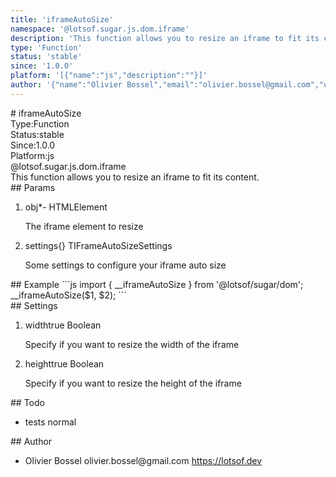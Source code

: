 ```yaml
---
title: 'iframeAutoSize'
namespace: '@lotsof.sugar.js.dom.iframe'
description: 'This function allows you to resize an iframe to fit its content.'
type: 'Function'
status: 'stable'
since: '1.0.0'
platform: '[{"name":"js","description":""}]'
author: '{"name":"Olivier Bossel","email":"olivier.bossel@gmail.com","url":"https://lotsof.dev"}'
---
```

<div class="docmap-mdx">
# iframeAutoSize
<div class="_metas">
<div class="_type"><span class="_type-label">Type:</span><span class="_type-value">Function</span></div>
<div class="_status"><span class="_status-label">Status:</span><span class="_status-value -stable">stable</span></div>
<div class="_since"><span class="_since-label">Since:</span><span class="_since-value">1.0.0</span></div>
<div class="_platform"><span class="_platform-label">Platform:</span><span class="_platform-value -js">js</span></div>
</div>
<div class="_namespace">@lotsof.sugar.js.dom.iframe</div>
<div class="_description typo-lead typo-format">
This function allows you to resize an iframe to fit its content.
</div>
<div class="_params">
## Params
<ol class="_list">
<li class="_item">
<span class="_name">obj<span class="_required">*</span></span><span class="_default">-</span> <span class="_type">HTMLElement</span>
<p class="_description">The iframe element to resize</p>
</li>
<li class="_item">
<span class="_name">settings</span><span class="_default">&lcub;&rcub;</span> <span class="_type">TIFrameAutoSizeSettings</span>
<p class="_description">Some settings to configure your iframe auto size</p>
</li>
</ol>
</div>
<div class="_examples">
## Example
```js
import { __iframeAutoSize } from '@lotsof/sugar/dom';
__iframeAutoSize($1, $2);
```
</div>
<div class="_settings">
## Settings
<ol class="_list">
<li class="_item">
<span class="_name">width</span><span class="_default">true</span> <span class="_type">Boolean</span>
<p class="_description">Specify if you want to resize the width of the iframe</p>
</li>
<li class="_item">
<span class="_name">height</span><span class="_default">true</span> <span class="_type">Boolean</span>
<p class="_description">Specify if you want to resize the height of the iframe</p>
</li>
</ol>
</div>
<div class="_todo">
## Todo
<ul class="_list">
<li class="_item">
<span class="_description">tests</span>
<span class="_priority -normal">normal</span>
</li>
</ul>
</div>
<div class="_author">
## Author
<ul class="_list">
<li class="_item">
<span class="_name">Olivier Bossel</span>
<span class="_email">olivier.bossel@gmail.com</span>
<a href="https://lotsof.dev" target="_blank" class="_url">https://lotsof.dev</a>
</li>
</ul>
</div>
</div>